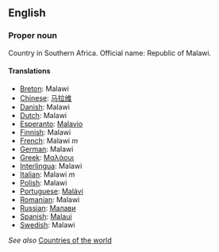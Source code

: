 ==English==

===Proper noun===

Country in Southern Africa. Official name: Republic of Malawi.

====Translations====
*[[Breton]]: Malawi
*[[Chinese]]: [[马拉维]]
*[[Danish]]: Malawi
*[[Dutch]]: Malawi
*[[Esperanto]]: [[Malavio]]
*[[Finnish]]: Malawi
*[[French]]: Malawi ''m''
*[[German]]: Malawi
*[[Greek]]: [[Μαλάουι]]
*[[Interlingua]]: Malawi
*[[Italian]]: Malawi ''m''
*[[Polish]]: Malawi
*[[Portuguese]]: [[Malávi]]
*[[Romanian]]: Malawi
*[[Russian]]: [[Малави]]
*[[Spanish]]: [[Malaui]]
*[[Swedish]]: Malawi

''See also'' [[Countries of the world]]